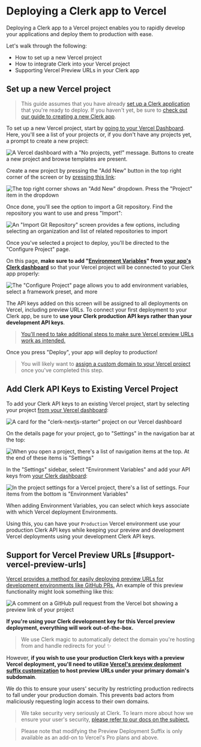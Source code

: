 # Deploying a Clerk app to Vercel

Deploying a Clerk app to a Vercel project enables you to rapidly develop your applications and deploy them to production with ease.

Let's walk through the following:

*   How to set up a new Vercel project
*   How to integrate Clerk into your Vercel project
*   Supporting Vercel Preview URLs in your Clerk app

## Set up a new Vercel project

> This guide assumes that you have already [set up a Clerk application](/docs/quickstarts/setup-clerk) that you're ready to deploy. If you haven't yet, be sure to [check out our guide to creating a new Clerk app](/docs/quickstarts/setup-clerk).

To set up a new Vercel project, start by [going to your Vercel Dashboard](https://vercel.com/dashboard). Here, you'll see a list of your projects or, if you don't have any projects yet, a prompt to create a new project:

![A Vercel dashboard with a "No projects, yet!" message. Buttons to create a new project and browse templates are present.](/docs/images/deployment-guides/vercel-no-new-projects.png)

Create a new project by pressing the "Add New" button in the top right corner of the screen or by [pressing this link](https://vercel.com/new):

![The top right corner shows an "Add New" dropdown. Press the "Project" item in the dropdown](/docs/images/deployment-guides/vercel-add-new-dropdown.png)

Once done, you'll see the option to import a Git repository. Find the repository you want to use and press "Import":

![An "Import Git Repository" screen provides a few options, including selecting an organization and list of related repositories to import](/docs/images/deployment-guides/vercel-import-git-repository.png)

Once you've selected a project to deploy, you'll be directed to the "Configure Project" page.

On this page, **make sure to add "[Environment Variables](https://vercel.com/docs/concepts/projects/environment-variables)" from [your app's Clerk dashboard](https://dashboard.clerk.com/)** so that your Vercel project will be connected to your Clerk app properly:

![The "Configure Project" page allows you to add environment variables, select a framework preset, and more](/docs/images/deployment-guides/vercel-configure-project.png)

The API keys added on this screen will be assigned to all deployments on Vercel, including preview URLs. To connect your first deployment to your Clerk app, be sure to **use your Clerk production API keys rather than your development API keys**.

> [You'll need to take additional steps to make sure Vercel preview URLs work as intended.](#support-vercel-preview-urls)

Once you press "Deploy", your app will deploy to production!

> You will likely want to [assign a custom domain to your Vercel project](https://vercel.com/docs/concepts/projects/domains/add-a-domain) once you've completed this step.

## Add Clerk API Keys to Existing Vercel Project

To add your Clerk API keys to an existing Vercel project, start by selecting your project [from your Vercel dashboard](https://vercel.com/dashboard):

![A card for the "clerk-nextjs-starter" project on our Vercel dashboard](/docs/images/deployment-guides/vercel-existing-project.png)

On the details page for your project, go to "Settings" in the navigation bar at the top:

![When you open a project, there's a list of navigation items at the top. At the end of these items is "Settings"](/docs/images/deployment-guides/vercel-project-details.png)

In the "Settings" sidebar, select "Environment Variables" and add your API keys from [your Clerk dashboard](https://dashboard.clerk.com/):

![In the project settings for a Vercel project, there's a list of settings. Four items from the bottom is "Environment Variables"](/docs/images/deployment-guides/vercel-environmental-variables.png)

When adding Environment Variables, you can select which keys associate with which Vercel deployment Environments.

Using this, you can have your `Production` Vercel environment use your production Clerk API keys while keeping your preview and development Vercel deployments using your development Clerk API keys.

## Support for Vercel Preview URLs \[#support-vercel-preview-urls]

[Vercel provides a method for easily deploying preview URLs for development environments like GitHub PRs.](https://vercel.com/docs/concepts/deployments/generated-urls) An example of this preview functionality might look something like this:

![A comment on a GitHub pull request from the Vercel bot showing a preview link of your project](/docs/images/deployment-guides/vercel-github-comment.png)

**If you're using your Clerk development key for this Vercel preview deployment, everything will work out-of-the-box.**

> We use Clerk magic to automatically detect the domain you're hosting from and handle redirects for you! ✨

However, **if you wish to use your production Clerk keys with a preview Vercel deployment, you'll need to utilize [Vercel's preview deploment suffix customization](https://vercel.com/docs/concepts/deployments/generated-urls#preview-deployment-suffix) to host preview URLs under your primary domain's subdomain**.

We do this to ensure your users' security by restricting production redirects to fall under your production domain. This prevents bad actors from maliciously requesting login access to their own domains.

> We take security very seriously at Clerk. To learn more about how we ensure your user's security, [please refer to our docs on the subject.](/docs/security/overview)

> Please note that modifying the Preview Deployment Suffix is only available as an add-on to Vercel's Pro plans and above.
